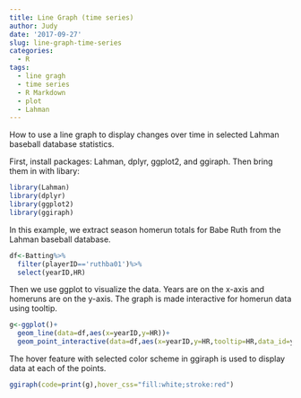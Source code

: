 ```yaml
---
title: Line Graph (time series)
author: Judy
date: '2017-09-27'
slug: line-graph-time-series
categories:
  - R
tags:
  - line gragh
  - time series
  - R Markdown
  - plot
  - Lahman
---
```

How to use a line graph to display changes over time in selected Lahman baseball database statistics.

First, install packages: Lahman, dplyr, ggplot2, and ggiraph.  Then bring them in with libary: 

```r
library(Lahman)
library(dplyr)
library(ggplot2)
library(ggiraph)
```
In this example, we extract season homerun totals for Babe Ruth from the Lahman baseball database.  

```r
df<-Batting%>%
  filter(playerID=='ruthba01')%>%
  select(yearID,HR)
```
Then we use ggplot to visualize the data.  Years are on the x-axis and homeruns are on the y-axis.  The graph is made interactive for homerun data using tooltip.

```r
g<-ggplot()+
  geom_line(data=df,aes(x=yearID,y=HR))+
  geom_point_interactive(data=df,aes(x=yearID,y=HR,tooltip=HR,data_id=yearID))
```
The hover feature with selected color scheme in ggiraph is used to display data at each of the points. 

```r
ggiraph(code=print(g),hover_css="fill:white;stroke:red")
```

  
  
